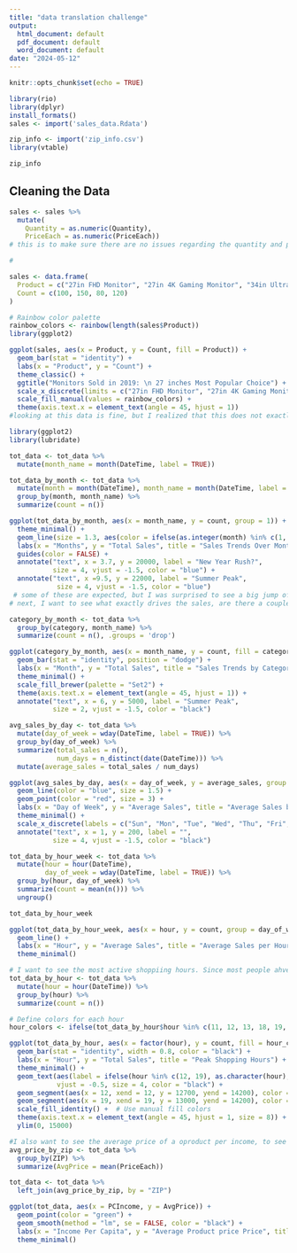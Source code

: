 ```yaml
---
title: "data translation challenge"
output:
  html_document: default
  pdf_document: default
  word_document: default
date: "2024-05-12"
---
```


```r
knitr::opts_chunk$set(echo = TRUE)
```

```r
library(rio)
library(dplyr)
install_formats()
sales <- import('sales_data.Rdata')
```

```r
zip_info <- import('zip_info.csv')
library(vtable)

zip_info
```
## Cleaning the Data

```r
sales <- sales %>% 
  mutate(
    Quantity = as.numeric(Quantity),
    PriceEach = as.numeric(PriceEach))
# this is to make sure there are no issues regarding the quantity and price
```

```r
# 
```

```r
sales <- data.frame(
  Product = c("27in FHD Monitor", "27in 4K Gaming Monitor", "34in Ultrawide Monitor", "20in Monitor"),
  Count = c(100, 150, 80, 120)
)

# Rainbow color palette
rainbow_colors <- rainbow(length(sales$Product))
library(ggplot2)

ggplot(sales, aes(x = Product, y = Count, fill = Product)) +
  geom_bar(stat = "identity") +
  labs(x = "Product", y = "Count") +
  theme_classic() +
  ggtitle("Monitors Sold in 2019: \n 27 inches Most Popular Choice") +
  scale_x_discrete(limits = c("27in FHD Monitor", "27in 4K Gaming Monitor", "34in Ultrawide Monitor", "20in Monitor")) +
  scale_fill_manual(values = rainbow_colors) + 
  theme(axis.text.x = element_text(angle = 45, hjust = 1))
#looking at this data is fine, but I realized that this does not exactly go for a story that I want to tell, I want to shift it to the concept of shopping habits.
```



```r
library(ggplot2)
library(lubridate)

tot_data <- tot_data %>%
  mutate(month_name = month(DateTime, label = TRUE))

tot_data_by_month <- tot_data %>%
  mutate(month = month(DateTime), month_name = month(DateTime, label = TRUE)) %>%
  group_by(month, month_name) %>%
  summarize(count = n())

ggplot(tot_data_by_month, aes(x = month_name, y = count, group = 1)) +
  theme_minimal() +
  geom_line(size = 1.3, aes(color = ifelse(as.integer(month) %in% c(1, 2, 3, 4), "blue", "green"))) +
  labs(x = "Months", y = "Total Sales", title = "Sales Trends Over Months")  +
  guides(color = FALSE) +
  annotate("text", x = 3.7, y = 20000, label = "New Year Rush?", 
           size = 4, vjust = -1.5, color = "blue") +
  annotate("text", x =9.5, y = 22000, label = "Summer Peak", 
            size = 4, vjust = -1.5, color = "blue") 
 # some of these are expected, but I was surprised to see a big jump of sales in april. Maybe it could be correlated to students ending the school year soon?
# next, I want to see what exactly drives the sales, are there a couple products that cause a surge in sales or is it a conglomorate?
```

```r
category_by_month <- tot_data %>%
  group_by(category, month_name) %>%
  summarize(count = n(), .groups = 'drop')

ggplot(category_by_month, aes(x = month_name, y = count, fill = category)) +
  geom_bar(stat = "identity", position = "dodge") +
  labs(x = "Month", y = "Total Sales", title = "Sales Trends by Category Over Time") +
  theme_minimal() +
  scale_fill_brewer(palette = "Set2") +
  theme(axis.text.x = element_text(angle = 45, hjust = 1)) +
  annotate("text", x = 6, y = 5000, label = "Summer Peak", 
           size = 2, vjust = -1.5, color = "black") 

```
```r
avg_sales_by_day <- tot_data %>%
  mutate(day_of_week = wday(DateTime, label = TRUE)) %>%
  group_by(day_of_week) %>%
  summarize(total_sales = n(),
            num_days = n_distinct(date(DateTime))) %>%
  mutate(average_sales = total_sales / num_days)

ggplot(avg_sales_by_day, aes(x = day_of_week, y = average_sales, group = 1)) +
  geom_line(color = "blue", size = 1.5) +
  geom_point(color = "red", size = 3) +
  labs(x = "Day of Week", y = "Average Sales", title = "Average Sales by Day of the Week") +
  theme_minimal() +
  scale_x_discrete(labels = c("Sun", "Mon", "Tue", "Wed", "Thu", "Fri", "Sat")) +
  annotate("text", x = 1, y = 200, label = "", 
           size = 4, vjust = -1.5, color = "black") 
```

```r
tot_data_by_hour_week <- tot_data %>%
  mutate(hour = hour(DateTime),
         day_of_week = wday(DateTime, label = TRUE)) %>%
  group_by(hour, day_of_week) %>%
  summarize(count = mean(n())) %>%
  ungroup()

tot_data_by_hour_week

ggplot(tot_data_by_hour_week, aes(x = hour, y = count, group = day_of_week, color = day_of_week)) +
  geom_line() +
  labs(x = "Hour", y = "Average Sales", title = "Average Sales per Hour over the Course of a Week", color = "Day of Week") +
  theme_minimal() 
```

```r
# I want to see the most active shoppiing hours. Since most people ahve work during the day and get off at around 5, or later, I belive the most popular times may be a little past 5.
tot_data_by_hour <- tot_data %>%
  mutate(hour = hour(DateTime)) %>%
  group_by(hour) %>%
  summarize(count = n()) 

# Define colors for each hour
hour_colors <- ifelse(tot_data_by_hour$hour %in% c(11, 12, 13, 18, 19, 20), "blue", "grey80")

ggplot(tot_data_by_hour, aes(x = factor(hour), y = count, fill = hour_colors)) +
  geom_bar(stat = "identity", width = 0.8, color = "black") +
  labs(x = "Hour", y = "Total Sales", title = "Peak Shopping Hours") +
  theme_minimal() +
  geom_text(aes(label = ifelse(hour %in% c(12, 19), as.character(hour), "")),
            vjust = -0.5, size = 4, color = "black") +
  geom_segment(aes(x = 12, xend = 12, y = 12700, yend = 14200), color = "black", size = 1.3) +
  geom_segment(aes(x = 19, xend = 19, y = 13000, yend = 14200), color = "black", size = 1.3) +
  scale_fill_identity() +  # Use manual fill colors
  theme(axis.text.x = element_text(angle = 45, hjust = 1, size = 8)) +
  ylim(0, 15000)

```

```r
#I also want to see the average price of a oproduct per income, to see if there is a difference with income and products
avg_price_by_zip <- tot_data %>%
  group_by(ZIP) %>%
  summarize(AvgPrice = mean(PriceEach))

tot_data <- tot_data %>%
  left_join(avg_price_by_zip, by = "ZIP")

ggplot(tot_data, aes(x = PCIncome, y = AvgPrice)) +
  geom_point(color = "green") +
  geom_smooth(method = "lm", se = FALSE, color = "black") +
  labs(x = "Income Per Capita", y = "Average Product price Price", title = "Price Per Product & Income") +
  theme_minimal()
```
